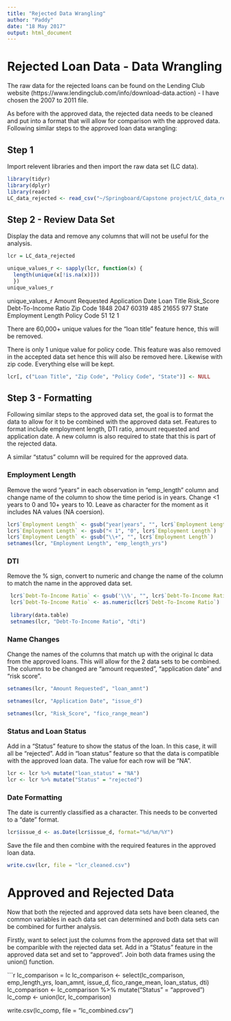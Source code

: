 ---
title: "Rejected Data Wrangling"
author: "Paddy"
date: "18 May 2017"
output: html_document
---

# Rejected Loan Data - Data Wrangling

The raw data for the rejected loans can be found on the Lending Club website (https://www.lendingclub.com/info/download-data.action) - I have chosen the 2007 to 2011 file.

As before with the approved data, the rejected data needs to be cleaned and put into a format that will allow for comparison with the approved data. Following similar steps to the approved loan data wrangling:

## Step 1 
Import relevent libraries and then import the raw data set (LC data).

```{r}
library(tidyr)
library(dplyr)
library(readr)
LC_data_rejected <- read_csv("~/Springboard/Capstone project/LC_data_rejected.csv")
```
## Step 2 - Review Data Set

Display the data and remove any columns that will not be useful for the analysis.  

```{r}
lcr = LC_data_rejected

unique_values_r <- sapply(lcr, function(x) {
  length(unique(x[!is.na(x)]))
  })
unique_values_r

```
 unique_values_r
    Amount Requested     Application Date           Loan Title           Risk_Score Debt-To-Income Ratio             Zip Code 
                1848                 2047                60319                  485                21655                  977 
               State    Employment Length          Policy Code 
                  51                   12                    1
                  
There are 60,000+ unique values for the "loan title" feature hence, this will be removed. 

There is only 1 unique value for policy code. This feature was also removed in the accepted data set hence this will also be removed here. Likewise with zip code. Everything else will be kept.

```{r}
lcr[, c("Loan Title", "Zip Code", "Policy Code", "State")] <- NULL
```
## Step 3 - Formatting

Following similar steps to the approved data set, the goal is to format the data to allow for it to be combined with the approved data set. Features to format include employment length, DTI ratio, amount requested and application date. A new column is also required to state that this is part of the rejected data. 

A similar "status" column will be required for the approved data. 

### Employment Length
Remove the word "years" in each observation in "emp_length" column and change name of the column to show the time period is in years. Change <1 years to 0 and 10+ years to 10. Leave as character for the moment as it includes NA values (NA coersion).  

```{r}
lcr$`Employment Length` <- gsub("year|years", "", lcr$`Employment Length`)
lcr$`Employment Length` <- gsub("< 1", "0", lcr$`Employment Length`)
lcr$`Employment Length` <- gsub("\\+", "", lcr$`Employment Length`)
setnames(lcr, "Employment Length", "emp_length_yrs")
```
### DTI
Remove the % sign, convert to numeric and change the name of the column to match the name in the approved data set. 

```{r}
 lcr$`Debt-To-Income Ratio` <- gsub('\\%', "", lcr$`Debt-To-Income Ratio`)
 lcr$`Debt-To-Income Ratio` <- as.numeric(lcr$`Debt-To-Income Ratio`)
 
 library(data.table)
 setnames(lcr, "Debt-To-Income Ratio", "dti")
```

### Name Changes

Change the names of the columns that match up with the original lc data from the approved loans. This will allow for the 2 data sets to be combined. The columns to be changed are "amount requested", "application date" and "risk score".

```{r}
setnames(lcr, "Amount Requested", "loan_amnt")

setnames(lcr, "Application Date", "issue_d")

setnames(lcr, "Risk_Score", "fico_range_mean")
```
### Status and Loan Status
Add in a "Status" feature to show the status of the loan. In this case, it will all be "rejected". Add in "loan status" feature so that the data is compatible with the approved loan data. The value for each row will be "NA".

```{r}
lcr <- lcr %>% mutate("loan_status" = "NA")
lcr <- lcr %>% mutate("Status" = "rejected")
```
### Date Formatting
The date is currently classified as a character. This needs to be converted to a "date" format. 

```{r}
lcr$issue_d <- as.Date(lcr$issue_d, format="%d/%m/%Y")
```

Save the file and then combine with the required features in the approved loan data. 

```{r}
write.csv(lcr, file = "lcr_cleaned.csv")
```

# Approved and Rejected Data
Now that both the rejected and approved data sets have been cleaned, the common variables in each data set can determined and both data sets can be combined for further analysis. 


Firstly, want to select just the columns from the approved data set that will be comparible with the rejected data set. 
Add in a "Status" feature in the approved data set and set to "approved".
Join both data frames using the union() function. 

```{r}
lc_comparison = lc
lc_comparison <- select(lc_comparison, emp_length_yrs, loan_amnt, issue_d, fico_range_mean, loan_status, dti)
lc_comparison <- lc_comparison  %>% mutate("Status" = "approved")
lc_comp <- union(lcr, lc_comparison)

write.csv(lc_comp, file = "lc_combined.csv")
